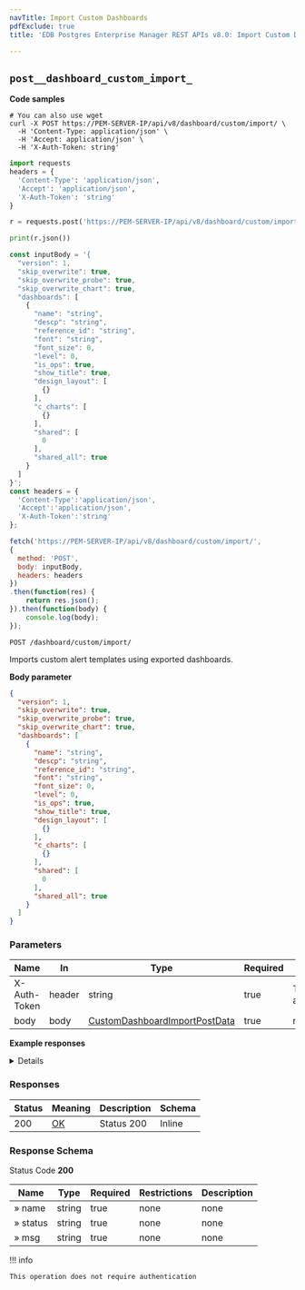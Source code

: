 ```yaml
---
navTitle: Import Custom Dashboards
pdfExclude: true
title: 'EDB Postgres Enterprise Manager REST APIs v8.0: Import Custom Dashboards'

---
```




## `post__dashboard_custom_import_`

**Code samples**

<TabContainer syncKey="language">

<Tab title="cURL">

```shell
# You can also use wget
curl -X POST https://PEM-SERVER-IP/api/v8/dashboard/custom/import/ \
  -H 'Content-Type: application/json' \
  -H 'Accept: application/json' \
  -H 'X-Auth-Token: string'

```

</Tab>

<Tab title="Python">

```python
import requests
headers = {
  'Content-Type': 'application/json',
  'Accept': 'application/json',
  'X-Auth-Token': 'string'
}

r = requests.post('https://PEM-SERVER-IP/api/v8/dashboard/custom/import/', headers = headers)

print(r.json())

```

</Tab>

<Tab title="JavaScript">

```javascript
const inputBody = '{
  "version": 1,
  "skip_overwrite": true,
  "skip_overwrite_probe": true,
  "skip_overwrite_chart": true,
  "dashboards": [
    {
      "name": "string",
      "descp": "string",
      "reference_id": "string",
      "font": "string",
      "font_size": 0,
      "level": 0,
      "is_ops": true,
      "show_title": true,
      "design_layout": [
        {}
      ],
      "c_charts": [
        {}
      ],
      "shared": [
        0
      ],
      "shared_all": true
    }
  ]
}';
const headers = {
  'Content-Type':'application/json',
  'Accept':'application/json',
  'X-Auth-Token':'string'
};

fetch('https://PEM-SERVER-IP/api/v8/dashboard/custom/import/',
{
  method: 'POST',
  body: inputBody,
  headers: headers
})
.then(function(res) {
    return res.json();
}).then(function(body) {
    console.log(body);
});

```

</Tab>

</TabContainer>

`POST /dashboard/custom/import/`

Imports custom alert templates using exported dashboards.

**Body parameter**

```json
{
  "version": 1,
  "skip_overwrite": true,
  "skip_overwrite_probe": true,
  "skip_overwrite_chart": true,
  "dashboards": [
    {
      "name": "string",
      "descp": "string",
      "reference_id": "string",
      "font": "string",
      "font_size": 0,
      "level": 0,
      "is_ops": true,
      "show_title": true,
      "design_layout": [
        {}
      ],
      "c_charts": [
        {}
      ],
      "shared": [
        0
      ],
      "shared_all": true
    }
  ]
}
```

<span id="post__dashboard_custom_import_-parameters"></span>

### Parameters



| Name         | In     | Type                                                                            | Required | Description            |
| ------------ | ------ | ------------------------------------------------------------------------------- | -------- | ---------------------- |
| X-Auth-Token | header | string                                                                          | true     | Token of authorization |
| body         | body   | [CustomDashboardImportPostData](schemas.mdx#tocs_customdashboardimportpostdata) | true     | none                   |

**Example responses**

<Details summary="200 Response">

```json
[
  {
    "name": "string",
    "status": "string",
    "msg": "string"
  }
]
```

</Details>

<span id="post__dashboard_custom_import_-responses"></span>

### Responses



| Status | Meaning                                                 | Description | Schema |
| ------ | ------------------------------------------------------- | ----------- | ------ |
| 200    | [OK](https://tools.ietf.org/html/rfc7231#section-6.3.1) | Status 200  | Inline |

<span id="post__dashboard_custom_import_-responseschema"></span>

### Response Schema



Status Code **200**

| Name     | Type   | Required | Restrictions | Description |
| -------- | ------ | -------- | ------------ | ----------- |
| » name   | string | true     | none         | none        |
| » status | string | true     | none         | none        |
| » msg    | string | true     | none         | none        |

!!! info

    This operation does not require authentication




<span id="edb-postgres-enterprise-manager-rest-apis-custom-probe"></span>
